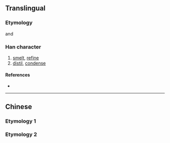 {{character info/new}}
{{also|煉|鍊}}
==Translingual==
{{Han simplified forms|鍊|錬|炼}}
===Etymology===
{{Han simp|煉|f=柬|t=𫠣}}
and {{Han simp|鍊|f=柬|t=𫠣|f2=金|t2=火}}

===Han character===
{{Han char|rn=86|rad=火|as=05|sn=9|four=|canj=FKVC|ids=⿰火𫠣}}

# [[smelt]], [[refine]]
# [[distil]], [[condense]]

====References====
* {{Han ref|kx=0669.101|hdz=32195.050|uh=70BC}}

----

==Chinese==

===Etymology 1===
{{zh-see|煉}}

===Etymology 2===
{{zh-see|鍊}}